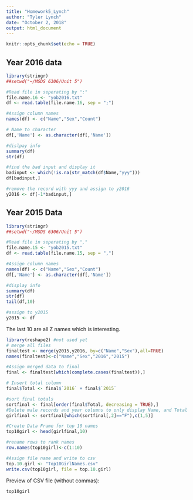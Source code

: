 ---
title: "Homework5_Lynch"
author: "Tyler Lynch"
date: "October 2, 2018"
output: html_document
---

```{r setup, include=FALSE}
knitr::opts_chunk$set(echo = TRUE)
```

## Year 2016 data

```{r year2016}
library(stringr)
##setwd("~/MSDS 6306/Unit 5")

#Read file in seperating by ":"
file.name.16 <- "yob2016.txt"
df <- read.table(file.name.16, sep = ";")

#Assign column names
names(df) <- c("Name","Sex","Count")

# Name to character
df[,'Name'] <- as.character(df[,'Name'])

#dislpay info
summary(df)
str(df)

#find the bad input and display it
badinput <- which(!is.na(str_match(df$Name,"yyy")))
df[badinput,]

#remove the record with yyy and assign to y2016
y2016 <- df[-1*badinput,]


```

## Year 2015 Data

```{r year2015}
library(stringr)
##setwd("~/MSDS 6306/Unit 5")

#Read file in seperating by ","
file.name.15 <- "yob2015.txt"
df <- read.table(file.name.15, sep = ",")

#Assign column names
names(df) <- c("Name","Sex","Count")
df[,'Name'] <- as.character(df[,'Name'])

#display info
summary(df)
str(df)
tail(df,10)

#assign to y2015
y2015 <- df

```
The last 10 are all Z names which is interesting.

```{r merge}
library(reshape2) #not used yet
# merge all files
finaltest <- merge(y2015,y2016, by=c("Name","Sex"),all=TRUE)
names(finaltest)<-c("Name","Sex","2016","2015")

#Assign merged data to final
final <- finaltest[which(complete.cases(finaltest)),]

# Insert total column
final$Total <- final$`2016` + final$`2015`

#sort final totals
sortfinal <- final[order(final$Total, decreasing = TRUE),]
#Delete male records and year columns to only display Name, and Total
girlfinal <- sortfinal[which(sortfinal[,2]=="F"),c(1,5)]

#Create Data Frame for top 10 names
top10girl <- head(girlfinal,10)

#rename rows to rank names
row.names(top10girl)<-c(1:10)

#Assign file name and write to csv
top.10.girl <- "Top10GirlNames.csv"
write.csv(top10girl, file = top.10.girl)

```

Preview of CSV file (without commas):
```{r top10preview}
top10girl

```

